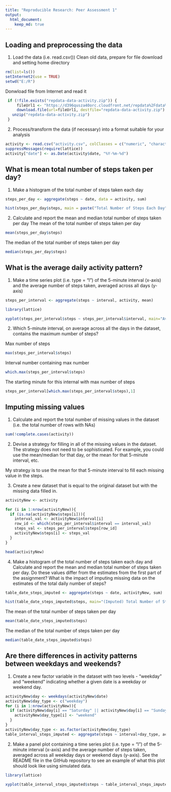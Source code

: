 ```yaml
---
title: "Reproducible Research: Peer Assessment 1"
output: 
  html_document:
    keep_md: true
---
```



## Loading and preprocessing the data
1. Load the data (i.e. read.csv())
Clean old data, prepare for file download and setting home directory
```r
rm(list=ls())
setInternet2(use = TRUE)
setwd("E:/R")
```

Donwload file from Internet and read it 
```r

 if (!file.exists("repdata-data-activity.zip")) { 
     fileUrl1 <- "https://d396qusza40orc.cloudfront.net/repdata%2Fdata%2Factivity.zip"
     download.file(url=fileUrl1, destfile="repdata-data-activity.zip")
   unzip("repdata-data-activity.zip") 
 }
```

2. Process/transform the data (if necessary) into a format suitable for your analysis
```r
activity <- read.csv("activity.csv", colClasses = c("numeric", "character", "numeric"))
suppressMessages(require(lattice))
activity["date"] <- as.Date(activity$date, "%Y-%m-%d")
```


## What is mean total number of steps taken per day?
 1. Make a histogram of the total number of steps taken each day
```r
steps_per_day <- aggregate(steps ~ date, data = activity, sum)

hist(steps_per_day$steps, main = paste("Total Number of Steps Each Day"), col="blue", xlab="Number of Steps", ylab = "Days")
```
 2. Calculate and report the mean and median total number of steps taken per day
The mean of the  total number of steps taken per day
```r
mean(steps_per_day$steps)
```
 The median of the total number of steps taken per day
```r
median(steps_per_day$steps)
```



## What is the average daily activity pattern?
1. Make a time series plot (i.e. type = "l") of the 5-minute interval (x-axis) and the average number of steps taken, averaged across all days (y-axis)

```r
steps_per_interval <- aggregate(steps ~ interval, activity, mean)

library(lattice)

xyplot(steps_per_interval$steps ~ steps_per_interval$interval, main="Average Steps per Day by Interval",xlab="Interval", ylab="Steps",type="l")


```

2. Which 5-minute interval, on average across all the days in the dataset, contains the maximum number of steps?

Max number of steps
```r
max(steps_per_interval$steps)
```
Interval number containing max number
```r
which.max(steps_per_interval$steps)
```
The starting minute for this internal with max number of steps
```r
steps_per_interval[which.max(steps_per_interval$steps),1]
```

## Imputing missing values

1. Calculate and report the total number of missing values in the dataset (i.e. the total number of rows with NAs)
```r
sum(!complete.cases(activity))
``` 
2. Devise a strategy for filling in all of the missing values in the dataset. The strategy does not need to be sophisticated. For example, you could use the mean/median for that day, or the mean for that 5-minute interval, etc.

My strategy is to use the mean for that 5-minute interval to fill each missing value in the steps.

3. Create a new dataset that is equal to the original dataset but with the missing data filled in.
```r
activityNew <- activity

for (i in 1:nrow(activityNew)){
  if (is.na(activityNew$steps[i])){
    interval_val <- activityNew$interval[i]
    row_id <- which(steps_per_interval$interval == interval_val)
    steps_val <- steps_per_interval$steps[row_id]
    activityNew$steps[i] <- steps_val
  }
}

head(activityNew)

``` 

4. Make a histogram of the total number of steps taken each day and Calculate and report the mean and median total number of steps taken per day. Do these values differ from the estimates from the first part of the assignment? What is the impact of imputing missing data on the estimates of the total daily number of steps?

```r
table_date_steps_imputed <- aggregate(steps ~ date, activityNew, sum)

hist(table_date_steps_imputed$steps, main="(Imputed) Total Number of Steps Each Day", col="blue", xlab="Number of Steps", ylab = "Days")
```

The mean of the total number of steps taken per day
```r
mean(table_date_steps_imputed$steps)
```
 The median of the total number of steps taken per day
```r
median(table_date_steps_imputed$steps)
```


## Are there differences in activity patterns between weekdays and weekends?

1. Create a new factor variable in the dataset with two levels - "weekday" and "weekend" indicating whether a given date is a weekday or weekend day.
```r
activityNew$day <- weekdays(activityNew$date)
activityNew$day_type <- c("weekday")
for (i in 1:nrow(activityNew)){
  if (activityNew$day[i] == "Saturday" || activityNew$day[i] == "Sunday"){
    activityNew$day_type[i] <- "weekend"
  }
}
activityNew$day_type <- as.factor(activityNew$day_type)
table_interval_steps_imputed <- aggregate(steps ~ interval+day_type, activityNew, mean)
```

2. Make a panel plot containing a time series plot (i.e. type = "l") of the 5-minute interval (x-axis) and the average number of steps taken, averaged across all weekday days or weekend days (y-axis). See the README file in the GitHub repository to see an example of what this plot should look like using simulated data.

```r

library(lattice)

xyplot(table_interval_steps_imputed$steps ~ table_interval_steps_imputed$interval|table_interval_steps_imputed$day_type, main="Average Steps per Day by Interval",xlab="Interval", ylab="Steps",layout=c(1,2), type="l")

```
